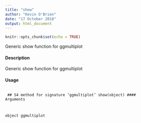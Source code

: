 ```yaml
---
title: "show"
author: "Kevin O'Brien"
date: "17 October 2018"
output: html_document
---
```


```r
knitr::opts_chunk$set(echo = TRUE)
```
Generic show function for ggmultiplot

#### Description 
 
Generic show function for ggmultiplot

#### Usage 
 <pre><code>
## S4 method for signature 'ggmultiplot'
show(object)
#### Arguments 
 
object
ggmultiplot
